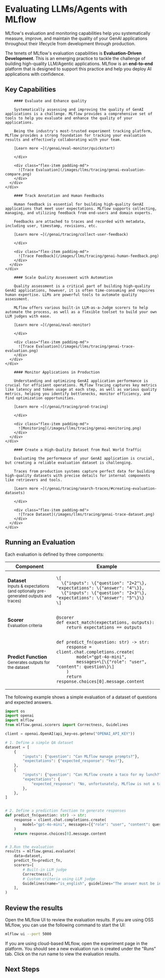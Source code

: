 
# Evaluating LLMs/Agents with MLflow

MLflow's evaluation and monitoring capabilities help you systematically measure, improve, and maintain the quality of your GenAI applications throughout their lifecycle from development through production.

<ImageBox src="/images/mlflow-3/eval-monitor/evaluation-result-video.gif" alt="Prompt Evaluation" />

The tenets of MLflow's evaluation capabilities is **Evaluation-Driven Development**. This is an emerging practice to tackle the challenge of building high-quality LLM/Agentic applications. MLflow is an **end-to-end** platform that is designed to support this practice and help you deploy AI applications with confidence.

<ImageBox src="/images/mlflow-3/eval-monitor/evaluation-driven-development.png" alt="Evaluation Driven Development" width="90%"/>

## Key Capabilities

<TabsWrapper>
  <Tabs>
  <TabItem value="evaluation" label="Systematic Evaluation">
    <div class="flex-column">
      <div class="flex-row">
        <div class="flex-item">

        #### Evaluate and Enhance quality

        Systematically assessing and improving the quality of GenAI applications is a challenge. MLflow provides a comprehensive set of tools to help you evaluate and enhance the quality of your applications.

        Being the industry's most-trusted experiment tracking platform, MLflow provides a strong foundation for tracking your evaluation results and effectively collaborating with your team.

        [Learn more →](/genai/eval-monitor/quickstart)

        </div>

        <div class="flex-item padding-md">
          ![Trace Evaluation](/images/llms/tracing/genai-evaluation-compare.png)
        </div>
      </div>
    </div>

  </TabItem>
  <TabItem value="feedback" label="Human Feedback">
    <div class="flex-column">
      <div class="flex-row">
        <div class="flex-item">

        #### Track Annotation and Human Feedbacks

        Human feedback is essential for building high-quality GenAI applications that meet user expectations. MLflow supports collecting, managing, and utilizing feedback from end-users and domain experts.

        Feedbacks are attached to traces and recorded with metadata, including user, timestamp, revisions, etc.

        [Learn more →](/genai/tracing/collect-user-feedback)

        </div>

        <div class="flex-item padding-md">
          ![Trace Feedback](/images/llms/tracing/genai-human-feedback.png)
        </div>
      </div>
    </div>

  </TabItem>
  <TabItem value="llm-judge" label="LLM-as-a-Judge">
    <div class="flex-column">
      <div class="flex-row">
        <div class="flex-item">

        #### Scale Quality Assessment with Automation

        Quality assessment is a critical part of building high-quality GenAI applications, however, it is often time-consuming and requires human expertise. LLMs are powerful tools to automate quality assessment.

        MLflow offers various built-in LLM-as-a-Judge scorers to help automate the process, as well as a flexible toolset to build your own LLM judges with ease.

        [Learn more →](/genai/eval-monitor)

        </div>

        <div class="flex-item padding-md">
          ![Trace Evaluation](/images/llms/tracing/genai-trace-evaluation.png)
        </div>
      </div>
    </div>

  </TabItem>

  <TabItem value="production-monitoring" label="Production Monitoring">
    <div class="flex-column">
      <div class="flex-row">
        <div class="flex-item">

        #### Monitor Applications in Production

        Understanding and optimizing GenAI application performance is crucial for efficient operations. MLflow Tracing captures key metrics like latency and token usage at each step, as well as various quality metrics, helping you identify bottlenecks, monitor efficiency, and find optimization opportunities.

        [Learn more →](/genai/tracing/prod-tracing)

        </div>

        <div class="flex-item padding-md">
          ![Monitoring](/images/llms/tracing/genai-monitoring.png)
        </div>
      </div>
    </div>

  </TabItem>
  <TabItem value="dataset" label="Dataset Collection">
    <div class="flex-column">
      <div class="flex-row">
        <div class="flex-item">

        #### Create a High-Quality Dataset from Real World Traffic

        Evaluating the performance of your GenAI application is crucial, but creating a reliable evaluation dataset is challenging.

        Traces from production systems capture perfect data for building high-quality datasets with precise details for internal components like retrievers and tools.

        [Learn more →](/genai/tracing/search-traces/#creating-evaluation-datasets)

        </div>

        <div class="flex-item padding-md">
          ![Trace Dataset](/images/llms/tracing/genai-trace-dataset.png)
        </div>
      </div>
    </div>

  </TabItem>
  </Tabs>
</TabsWrapper>

## Running an Evaluation

Each evaluation is defined by three components:

<table style={{ width: "100%" }}>
  <thead>
    <tr>
      <th style={{ width: "30%" }}>Component</th>
      <th style={{ width: "70%" }}>Example</th>
    </tr>
  </thead>
  <tbody>
    <tr>
      <td><strong>Dataset</strong><br/><small>Inputs &amp; expectations (and optionally pre-generated outputs and traces)</small></td>
      <td>
        <pre><code>\[<br/>  \{"inputs": \{"question": "2+2"\}, "expectations": \{"answer": "4"\}},<br/>  \{"inputs": \{"question": "2+3"\}, "expectations": \{"answer": "5"\}\}<br/>\]</code></pre>
      </td>
    </tr>
    <tr>
      <td><strong>Scorer</strong><br/><small>Evaluation criteria</small></td>
      <td>
        <pre><code>@scorer<br/>def exact_match(expectations, outputs):<br/>    return expectations == outputs</code></pre>
      </td>
    </tr>
    <tr>
      <td><strong>Predict Function</strong><br/><small>Generates outputs for the dataset</small></td>
      <td>
        <pre><code>def predict_fn(question: str) -> str:<br/>    response = client.chat.completions.create(<br/>        model="gpt-4o-mini",<br/>        messages=\[\{"role": "user", "content": question\}\]<br/>    )<br/>    return response.choices[0].message.content</code></pre>
      </td>
    </tr>
  </tbody>
</table>

The following example shows a simple evaluation of a dataset of questions and expected answers.

```python
import os
import openai
import mlflow
from mlflow.genai.scorers import Correctness, Guidelines

client = openai.OpenAI(api_key=os.getenv("OPENAI_API_KEY"))

# 1. Define a simple QA dataset
dataset = [
    {
        "inputs": {"question": "Can MLflow manage prompts?"},
        "expectations": {"expected_response": "Yes!"},
    },
    {
        "inputs": {"question": "Can MLflow create a taco for my lunch?"},
        "expectations": {
            "expected_response": "No, unfortunately, MLflow is not a taco maker."
        },
    },
]


# 2. Define a prediction function to generate responses
def predict_fn(question: str) -> str:
    response = client.chat.completions.create(
        model="gpt-4o-mini", messages=[{"role": "user", "content": question}]
    )
    return response.choices[0].message.content


# 3.Run the evaluation
results = mlflow.genai.evaluate(
    data=dataset,
    predict_fn=predict_fn,
    scorers=[
        # Built-in LLM judge
        Correctness(),
        # Custom criteria using LLM judge
        Guidelines(name="is_english", guidelines="The answer must be in English"),
    ],
)
```

## Review the results

Open the MLflow UI to review the evaluation results. If you are using OSS MLflow, you can use the following command to start the UI:

```bash
mlflow ui --port 5000
```

If you are using cloud-based MLflow, open the experiment page in the platform. You should see a new evaluation run is created under the "Runs" tab. Click on the run name to view the evaluation results.

<ImageBox src="/images/mlflow-3/eval-monitor/quickstart-eval-hero.png" alt="Evaluation Results" />

## Next Steps

<TilesGrid>
  <TileCard
    icon={Rocket}
    iconSize={48}
    title="Quickstart"
    description="Learn MLflow's evaluation workflow in action."
    href="/genai/eval-monitor/quickstart"
    linkText="Start evaluating →"
    containerHeight={64}
  />
  <TileCard
    icon={MessageSquare}
    iconSize={48}
    title="Collect User Feedback"
    description="Understand how to collect user feedback for your applications."
    href="/genai/tracing/collect-user-feedback"
    linkText="Learn about feedback tracking →"
    containerHeight={64}
  />
</TilesGrid>

